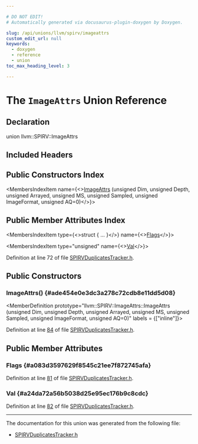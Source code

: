 ```yaml
---

# DO NOT EDIT!
# Automatically generated via docusaurus-plugin-doxygen by Doxygen.

slug: /api/unions/llvm/spirv/imageattrs
custom_edit_url: null
keywords:
  - doxygen
  - reference
  - union
toc_max_heading_level: 3

---
```





# The `ImageAttrs` Union Reference

<DoxygenPage pluginConfig={pluginConfig}>



## Declaration

<CodeBlock>union llvm::SPIRV::ImageAttrs</CodeBlock>

## Included Headers

<IncludesList>
<IncludesListItem
  filePath="Target/SPIRV/SPIRVDuplicatesTracker.h"
  permalink="/docs/api/files/lib/lib/target/lib/target/spirv/spirvduplicatestracker-h"
  isLocal="true" />
</IncludesList>

## Public Constructors Index

<MembersIndex>

<MembersIndexItem
  name={<><a href="#ade454e0e3dc3a278c72cdb8e11dd5d08">ImageAttrs</a> (unsigned Dim, unsigned Depth, unsigned Arrayed, unsigned MS, unsigned Sampled, unsigned ImageFormat, unsigned AQ=0)</>}>
</MembersIndexItem>

</MembersIndex>

## Public Member Attributes Index

<MembersIndex>

<MembersIndexItem
  type={<>struct &#123; ... &#125;</>}
  name={<><a href="#a083d3597629f8545c21ee7f872745afa">Flags</a></>}>
</MembersIndexItem>

<MembersIndexItem
  type="unsigned"
  name={<><a href="#a24da72a56b5038d25e95ec176b9c8cdc">Val</a></>}>
</MembersIndexItem>

</MembersIndex>


Definition at line 72 of file <a href="/docs/api/files/lib/lib/target/lib/target/spirv/spirvduplicatestracker-h">SPIRVDuplicatesTracker.h</a>.

<SectionDefinition>

## Public Constructors

### ImageAttrs() {#ade454e0e3dc3a278c72cdb8e11dd5d08}

<MemberDefinition
  prototype="llvm::SPIRV::ImageAttrs::ImageAttrs (unsigned Dim, unsigned Depth, unsigned Arrayed, unsigned MS, unsigned Sampled, unsigned ImageFormat, unsigned AQ=0)"
  labels = {["inline"]}>

Definition at line <a href="/docs/api/files/lib/lib/target/lib/target/spirv/spirvduplicatestracker-h/#l00084">84</a> of file <a href="/docs/api/files/lib/lib/target/lib/target/spirv/spirvduplicatestracker-h">SPIRVDuplicatesTracker.h</a>.
</MemberDefinition>

</SectionDefinition>

<SectionDefinition>

## Public Member Attributes

### Flags {#a083d3597629f8545c21ee7f872745afa}

<MemberDefinition
  prototype="struct llvm::SPIRV::ImageAttrs::BitFlags llvm::SPIRV::ImageAttrs::Flags">

Definition at line <a href="/docs/api/files/lib/lib/target/lib/target/spirv/spirvduplicatestracker-h/#l00081">81</a> of file <a href="/docs/api/files/lib/lib/target/lib/target/spirv/spirvduplicatestracker-h">SPIRVDuplicatesTracker.h</a>.
</MemberDefinition>

### Val {#a24da72a56b5038d25e95ec176b9c8cdc}

<MemberDefinition
  prototype="unsigned llvm::SPIRV::ImageAttrs::Val">

Definition at line <a href="/docs/api/files/lib/lib/target/lib/target/spirv/spirvduplicatestracker-h/#l00082">82</a> of file <a href="/docs/api/files/lib/lib/target/lib/target/spirv/spirvduplicatestracker-h">SPIRVDuplicatesTracker.h</a>.
</MemberDefinition>

</SectionDefinition>

<hr/>

The documentation for this union was generated from the following file:

<ul>
<li><a href="/docs/api/files/lib/lib/target/lib/target/spirv/spirvduplicatestracker-h">SPIRVDuplicatesTracker.h</a></li>
</ul>

</DoxygenPage>
